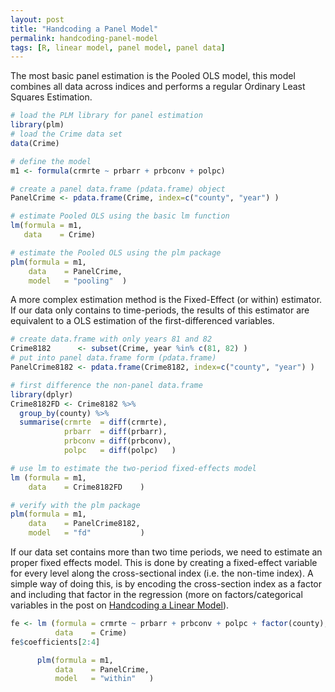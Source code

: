 ```yaml
---
layout: post
title: "Handcoding a Panel Model"
permalink: handcoding-panel-model
tags: [R, linear model, panel model, panel data]
---
```


The most basic panel estimation is the Pooled OLS model,
this model combines all data across indices and performs a regular Ordinary Least Squares Estimation.

```r
# load the PLM library for panel estimation
library(plm)
# load the Crime data set
data(Crime)
```

```r
# define the model
m1 <- formula(crmrte ~ prbarr + prbconv + polpc)

# create a panel data.frame (pdata.frame) object
PanelCrime <- pdata.frame(Crime, index=c("county", "year") )

# estimate Pooled OLS using the basic lm function
lm(formula = m1,
   data    = Crime)

# estimate the Pooled OLS using the plm package
plm(formula = m1,
    data    = PanelCrime,
    model   = "pooling"  )
```

A more complex estimation method is the Fixed-Effect (or within) estimator.
If our data only contains to time-periods,
the results of this estimator are equivalent to a OLS estimation of the first-differenced variables.

```r
# create data.frame with only years 81 and 82
Crime8182      <- subset(Crime, year %in% c(81, 82) )
# put into panel data.frame form (pdata.frame)
PanelCrime8182 <- pdata.frame(Crime8182, index=c("county", "year") )

# first difference the non-panel data.frame
library(dplyr)
Crime8182FD <- Crime8182 %>%
  group_by(county) %>%
  summarise(crmrte  = diff(crmrte),
            prbarr  = diff(prbarr),
            prbconv = diff(prbconv),
            polpc   = diff(polpc)   )

# use lm to estimate the two-period fixed-effects model
lm (formula = m1,
    data    = Crime8182FD    )

# verify with the plm package
plm(formula = m1,
    data    = PanelCrime8182,
    model   = "fd"           )
```

If our data set contains more than two time periods,
we need to estimate an proper fixed effects model.
This is done by creating a fixed-effect variable for every level along the cross-sectional index (i.e. the non-time index).
A simple way of doing this, is by encoding the cross-section index as a factor and including that factor in the regression (more on factors/categorical variables in the post on [Handcoding a Linear Model](/handcoding-linear-model)).

```r
fe <- lm (formula = crmrte ~ prbarr + prbconv + polpc + factor(county),
          data    = Crime)
fe$coefficients[2:4]

      plm(formula = m1,
          data    = PanelCrime,
          model   = "within"   )
```

